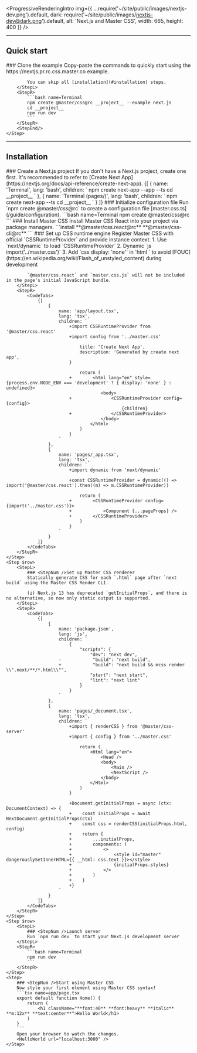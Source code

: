 
<ProgressiveRenderingIntro img={{
    ...require('~/site/public/images/nextjs-dev.png').default,
    dark: require('~/site/public/images/nextjs-dev@dark.png').default,
    alt: 'Next.js and Master CSS',
    width: 665, height: 400 }} />

---

## Quick start
<StepSection>
    <Step $row>
        <StepL>
            ### <StepNum />Clone the example
            Copy-paste the commands to quickly start using the https://nextjs.pr.rc.css.master.co example.

            You can skip all [installation](#installation) steps.
        </StepL>
        <StepR>
            ```bash name=Terminal
            npm create @master/css@rc __project__ --example next.js
            cd __project__
            npm run dev
            ```
        </StepR>
        <StepEnd/>
    </Step>
</StepSection>

---

## Installation
<StepSection>
    <Step $row>
        <StepL>
            ### <StepNum />Create a Next.js project
            If you don't have a Next.js project, create one first. It's recommended to refer to [Create Next App](https://nextjs.org/docs/api-reference/create-next-app).
        </StepL>
        <StepR>
            <CodeTabs>
                {[
                    {
                        name: 'Terminal',
                        lang: 'bash',
                        children: `
                            npm create next-app --app --ts
                            cd __project__
                        `
                    },
                    {
                        name: 'Terminal (pages/)',
                        lang: 'bash',
                        children: `
                            npm create next-app --ts
                            cd __project__
                        `
                    }
                ]}
            </CodeTabs>
        </StepR>
    </Step>
    <Step $row>
        <StepL>
            ### <StepNum />Initialize configuration file
            Run `npm create @master/css@rc` to create a configuration file [master.css.ts](/guide/configuration).
        </StepL>
        <StepR>
            ```bash name=Terminal
            npm create @master/css@rc
            ```
        </StepR>
    </Step>
    <Step $row>
        <StepL>
            ### <StepNum />Install Master CSS
            Install Master CSS React into your project via package managers.
        </StepL>
        <StepR>
            ```install
            **@master/css.react@rc** **@master/css-cli@rc**
            ```
        </StepR>
    </Step>
    <Step $row>
        <StepL>
            ### <StepNum />Set up CSS runtime engine
            Register Master CSS with official `CSSRuntimeProvider` and provide instance context.
            1. Use `next/dynamic` to load `CSSRuntimeProvider`
            2. Dynamic `js import('../master.css')`
            3. Add `css display: 'none'` in `html <html>` to avoid [FOUC](https://en.wikipedia.org/wiki/Flash_of_unstyled_content) during development

            `@master/css.react` and `master.css.js` will not be included in the page's initial JavaScript bundle.
        </StepL>
        <StepR>
            <CodeTabs>
                {[
                    {
                        name: 'app/layout.tsx',
                        lang: 'tsx',
                        children: `
                            +import CSSRuntimeProvider from '@master/css.react'
                            +import config from '../master.css'

                                title: 'Create Next App',
                                description: 'Generated by create next app',
                            }

                                return (
                            +        <html lang="en" style={process.env.NODE_ENV === 'development' ? { display: 'none' } : undefined}>
                                        <body>
                            +               <CSSRuntimeProvider config={config}>
                                                {children}
                            +               </CSSRuntimeProvider>
                                        </body>
                                    </html>
                                )
                            }
                        `
                    },
                    {
                        name: 'pages/_app.tsx',
                        lang: 'tsx',
                        children: `
                            +import dynamic from 'next/dynamic'

                            +const CSSRuntimeProvider = dynamic(() => import('@master/css.react').then((m) => m.CSSRuntimeProvider))

                                return (
                            +        <CSSRuntimeProvider config={import('../master.css')}>
                            +            <Component {...pageProps} />
                            +        </CSSRuntimeProvider>
                                )
                            }
                        `
                    }
                ]}
            </CodeTabs>
        </StepR>
    </Step>
    <Step $row>
        <StepL>
            ### <StepNum />Set up Master CSS renderer
            Statically generate CSS for each `.html` page after `next build` using the Master CSS Render CLI.

            (i) Next.js 13 has deprecated `getInitialProps`, and there is no alternative, so now only static output is supported.
        </StepL>
        <StepR>
            <CodeTabs>
                {[
                    {
                        name: 'package.json',
                        lang: 'js',
                        children: `
                            {
                                "scripts": {
                                    "dev": "next dev",
                        -            "build": "next build",
                        +            "build": "next build && mcss render \\".next/**/*.html\\"",
                                    "start": "next start",
                                    "lint": "next lint"
                                }
                            }
                        `
                    },
                    {
                        name: 'pages/_document.tsx',
                        lang: 'tsx',
                        children: `
                            +import { renderCSS } from '@master/css-server'
                            +import { config } from '../master.css'

                                return (
                                    <Html lang="en">
                                        <Head />
                                        <body>
                                            <Main />
                                            <NextScript />
                                        </body>
                                    </Html>
                                )
                            }

                            +Document.getInitialProps = async (ctx: DocumentContext) => {
                            +    const initialProps = await NextDocument.getInitialProps(ctx)
                            +    const css = renderCSS(initialProps.html, config)
                            +    return {
                            +        ...initialProps,
                            +        components: (
                            +            <>
                            +                <style id="master" dangerouslySetInnerHTML={{ __html: css.text }}></style>
                            +                {initialProps.styles}
                            +            </>
                            +        )
                            +    }
                            +}
                        `
                    }
                ]}
            </CodeTabs>
        </StepR>
    </Step>
    <Step $row>
        <StepL>
            ### <StepNum />Launch server
            Run `npm run dev` to start your Next.js development server
        </StepL>
        <StepR>
            ```bash name=Terminal
            npm run dev
            ```
        </StepR>
    </Step>
    <Step>
        ### <StepNum />Start using Master CSS
        Now style your first element using Master CSS syntax!
        ```tsx name=app/page.tsx
        export default function Home() {
            return (
                <h1 className="**font:40** **font:heavy** **italic** **m:12x** **text:center**">Hello World</h1>
            )
        }
        ```
        Open your browser to watch the changes.
        <HelloWorld url="localhost:3000" />
    </Step>
</StepSection>